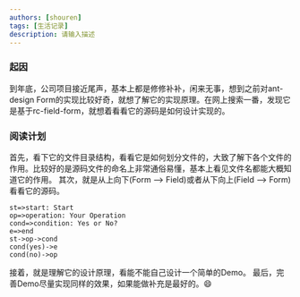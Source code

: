 ```yaml
---
authors: [shouren]
tags: [生活记录]
description: 请输入描述
---
```

### 起因
到年底，公司项目接近尾声，基本上都是修修补补，闲来无事，想到之前对ant-design Form的实现比较好奇，就想了解它的实现原理。在网上搜索一番，发现它是基于rc-field-form，就想着看看它的源码是如何设计实现的。
<!--truncate-->


### 阅读计划

首先，看下它的文件目录结构，看看它是如何划分文件的，大致了解下各个文件的作用。比较好的是源码文件的命名上非常通俗易懂，基本上看见文件名都能大概知道它的作用。
其次，就是从上向下(Form --> Field)或者从下向上(Field --> Form)看看它的源码。
```flow
st=>start: Start
op=>operation: Your Operation
cond=>condition: Yes or No?
e=>end
st->op->cond
cond(yes)->e
cond(no)->op
```

接着，就是理解它的设计原理，看能不能自己设计一个简单的Demo。
最后，完善Demo尽量实现同样的效果，如果能做补充是最好的。:smile:


